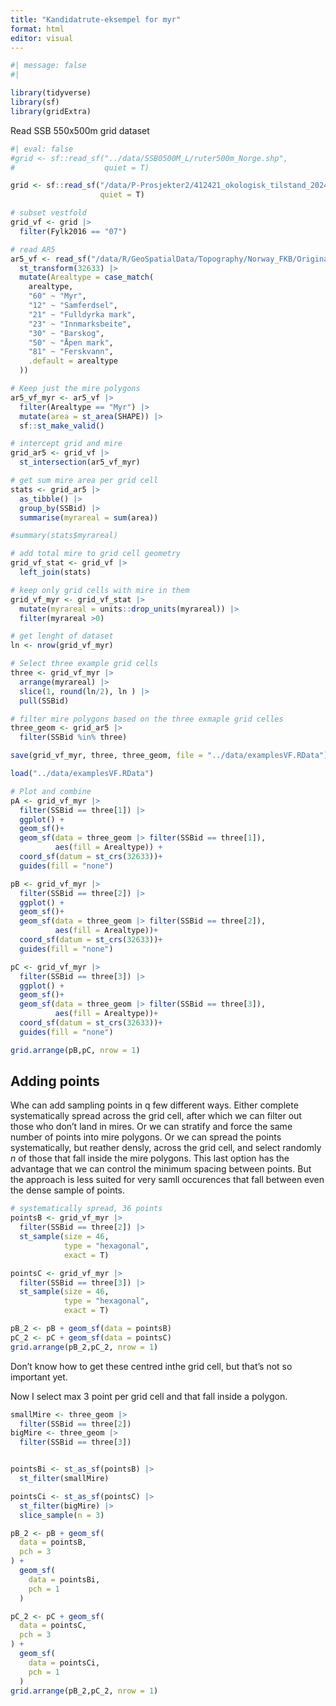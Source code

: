 ```yaml
---
title: "Kandidatrute-eksempel for myr"
format: html
editor: visual
---
```


```r
#| message: false
#| 

library(tidyverse)
library(sf)
library(gridExtra)

```

Read SSB 550x500m grid dataset

```r
#| eval: false
#grid <- sf::read_sf("../data/SSB0500M_L/ruter500m_Norge.shp",
#                    quiet = T)

grid <- sf::read_sf("/data/P-Prosjekter2/412421_okologisk_tilstand_2024/Data/SSB0500M_L/ruter500m_Norge.shp",
                    quiet = T)

# subset vestfold
grid_vf <- grid |>
  filter(Fylk2016 == "07")

# read AR5
ar5_vf <- read_sf("/data/R/GeoSpatialData/Topography/Norway_FKB/Original/Basisdata_39_Vestfold_25832_FKB-AR5_FGDB.gdb") |>
  st_transform(32633) |>
  mutate(Arealtype = case_match(
    arealtype,
    "60" ~ "Myr",
    "12" ~ "Samferdsel",
    "21" ~ "Fulldyrka mark",
    "23" ~ "Innmarksbeite",
    "30" ~ "Barskog",
    "50" ~ "Åpen mark",
    "81" ~ "Ferskvann",
    .default = arealtype
  ))

# Keep just the mire polygons
ar5_vf_myr <- ar5_vf |>
  filter(Arealtype == "Myr") |>
  mutate(area = st_area(SHAPE)) |>
  sf::st_make_valid()

# intercept grid and mire
grid_ar5 <- grid_vf |>
  st_intersection(ar5_vf_myr)

# get sum mire area per grid cell
stats <- grid_ar5 |>
  as_tibble() |>
  group_by(SSBid) |>
  summarise(myrareal = sum(area))

#summary(stats$myrareal)

# add total mire to grid cell geometry
grid_vf_stat <- grid_vf |>
  left_join(stats)

# keep only grid cells with mire in them
grid_vf_myr <- grid_vf_stat |>
  mutate(myrareal = units::drop_units(myrareal)) |>
  filter(myrareal >0)

# get lenght of dataset
ln <- nrow(grid_vf_myr)

# Select three example grid cells
three <- grid_vf_myr |>
  arrange(myrareal) |>
  slice(1, round(ln/2), ln ) |>
  pull(SSBid)

# filter mire polygons based on the three exmaple grid celles
three_geom <- grid_ar5 |>
  filter(SSBid %in% three)

save(grid_vf_myr, three, three_geom, file = "../data/examplesVF.RData")
```

```r
load("../data/examplesVF.RData")

```

```r

# Plot and combine
pA <- grid_vf_myr |>
  filter(SSBid == three[1]) |>
  ggplot() +
  geom_sf()+
  geom_sf(data = three_geom |> filter(SSBid == three[1]),
          aes(fill = Arealtype)) +
  coord_sf(datum = st_crs(32633))+
  guides(fill = "none")

pB <- grid_vf_myr |>
  filter(SSBid == three[2]) |>
  ggplot() +
  geom_sf()+
  geom_sf(data = three_geom |> filter(SSBid == three[2]),
          aes(fill = Arealtype))+
  coord_sf(datum = st_crs(32633))+
  guides(fill = "none")

pC <- grid_vf_myr |>
  filter(SSBid == three[3]) |>
  ggplot() +
  geom_sf()+
  geom_sf(data = three_geom |> filter(SSBid == three[3]),
          aes(fill = Arealtype))+
  coord_sf(datum = st_crs(32633))+
  guides(fill = "none")

grid.arrange(pB,pC, nrow = 1)
```

## Adding points

Whe can add sampling points in q few different ways. Either complete systematically spread across the grid cell, after which we can filter out those who don't land in mires. Or we can stratify and force the same number of points into mire polygons. Or we can spread the points systematically, but reather densly, across the grid cell, and select randomly *n* of those that fall inside the mire polygons. This last option has the advantage that we can control the minimum spacing between points. But the approach is less suited for very samll occurences that fall between even the dense sample of points.

```r
# systematically spread, 36 points
pointsB <- grid_vf_myr |>
  filter(SSBid == three[2]) |>
  st_sample(size = 46,
            type = "hexagonal",
            exact = T)

pointsC <- grid_vf_myr |>
  filter(SSBid == three[3]) |>
  st_sample(size = 46,
            type = "hexagonal",
            exact = T)

pB_2 <- pB + geom_sf(data = pointsB)
pC_2 <- pC + geom_sf(data = pointsC)
grid.arrange(pB_2,pC_2, nrow = 1)
```

Don't know how to get these centred inthe grid cell, but that's not so important yet.

Now I select max 3 point per grid cell and that fall inside a polygon.

```r

smallMire <- three_geom |> 
  filter(SSBid == three[2]) 
bigMire <- three_geom |> 
  filter(SSBid == three[3]) 


pointsBi <- st_as_sf(pointsB) |>
  st_filter(smallMire)

pointsCi <- st_as_sf(pointsC) |>
  st_filter(bigMire) |>
  slice_sample(n = 3)

pB_2 <- pB + geom_sf(
  data = pointsB,
  pch = 3
) +
  geom_sf(
    data = pointsBi,
    pch = 1
  )

pC_2 <- pC + geom_sf(
  data = pointsC,
  pch = 3
) +
  geom_sf(
    data = pointsCi,
    pch = 1
  )
grid.arrange(pB_2,pC_2, nrow = 1)
```
